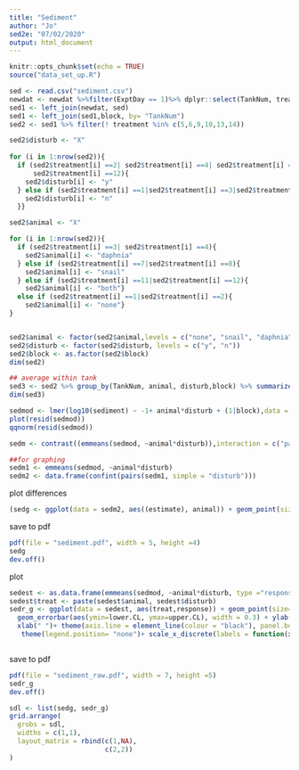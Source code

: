 ```yaml
---
title: "Sediment"
author: "Jo"
sed2e: "07/02/2020"
output: html_document
---
```


```r
knitr::opts_chunk$set(echo = TRUE)
source("data_set_up.R")

```

```r
sed <- read.csv("sediment.csv")
newdat <- newdat %>%filter(ExptDay == 1)%>% dplyr::select(TankNum, treatment)
sed1 <- left_join(newdat, sed)
sed1 <- left_join(sed1,block, by= "TankNum")
sed2 <- sed1 %>% filter(! treatment %in% c(5,6,9,10,13,14))

sed2$disturb <- "X"
  
for (i in 1:nrow(sed2)){
  if (sed2$treatment[i] ==2| sed2$treatment[i] ==4| sed2$treatment[i] ==8|
      sed2$treatment[i] ==12){
    sed2$disturb[i] <- "y"
  } else if (sed2$treatment[i] ==1|sed2$treatment[i] ==3|sed2$treatment[i] ==7|sed2$treatment[i] ==11){
    sed2$disturb[i] <- "n"
  }}

sed2$animal <- "X"

for (i in 1:nrow(sed2)){
  if (sed2$treatment[i] ==3| sed2$treatment[i] ==4){
    sed2$animal[i] <- "daphnia"
  } else if (sed2$treatment[i] ==7|sed2$treatment[i] ==8){
    sed2$animal[i] <- "snail"
  } else if (sed2$treatment[i] ==11|sed2$treatment[i] ==12){
    sed2$animal[i] <- "both"}
  else if (sed2$treatment[i] ==1|sed2$treatment[i] ==2){
    sed2$animal[i] <- "none"}
}


sed2$animal <- factor(sed2$animal,levels = c("none", "snail", "daphnia", "both"))
sed2$disturb <- factor(sed2$disturb, levels = c("y", "n"))
sed2$block <- as.factor(sed2$block)
dim(sed2)

## average within tank
sed3 <- sed2 %>% group_by(TankNum, animal, disturb,block) %>% summarize(sediment = mean(sediment)) 
dim(sed3)
```


```r
sedmod <- lmer(log10(sediment) ~ -1+ animal*disturb + (1|block),data = sed3 ) ## hmm do all my models need random effect of tank??-- i only have 2 measurement per tank...so that doesn't seem doable but should i do something? 
plot(resid(sedmod))
qqnorm(resid(sedmod)) 

```


```r
sedm <- contrast((emmeans(sedmod, ~animal*disturb)),interaction = c("pairwise"), by = NULL)

##for graphing
sedm1 <- emmeans(sedmod, ~animal*disturb)
sedm2 <- data.frame(confint(pairs(sedm1, simple = "disturb")))

```



plot differences
```r
(sedg <- ggplot(data = sedm2, aes((estimate), animal)) + geom_point(size=4) + geom_errorbarh(aes(xmin=(lower.CL), xmax = (upper.CL)), height = 0.3) + ylab(" ") + xlab(str_wrap("Log10 Fold Change in Sediment (mL)", width = 25)) + theme(axis.line = element_line(colour = "black"), panel.border = element_blank(), axis.text.y = element_text(size = 12.5)) + scale_y_discrete(labels = str_wrap(c("No Herbivore",'Physa Only','Daphnia Only', 'Daphnia and Physa'), width= 10)) + geom_vline(xintercept = 0, linetype = "dashed",color = "gray68") + ggtitle("A."))
```

save to pdf
```r
pdf(file = "sediment.pdf", width = 5, height =4)
sedg
dev.off()

```

plot 
```r

sedest <- as.data.frame(emmeans(sedmod, ~animal*disturb, type ="response"))
sedest$treat <- paste(sedest$animal, sedest$disturb)
sedr_g <- ggplot(data = sedest, aes(treat,response)) + geom_point(size=3) +
  geom_errorbar(aes(ymin=lower.CL, ymax=upper.CL), width = 0.3) + ylab("\n \n \nSediment (mL)") + 
  xlab(" ")+ theme(axis.line = element_line(colour = "black"), panel.border = element_blank())  + 
   theme(legend.position= "none")+ scale_x_discrete(labels = function(x) str_wrap(c("Daphnia and Physa Not Disturbed", "Daphnia and Physa Disturbed", "Daphia Not Disturbed", "Daphnia Disturbed","No Herbivore Not Disturbed", "No Herbivore Disturbed", "Physa Not Disturbed", "Physa Disturbed" ), width = 8)) + ggtitle("B.")



```

save to pdf
```r
pdf(file = "sediment_raw.pdf", width = 7, height =5)
sedr_g
dev.off()
```

```R
sdl <- list(sedg, sedr_g)
grid.arrange(
  grobs = sdl,
  widths = c(1,1),
  layout_matrix = rbind(c(1,NA),
                        c(2,2))
)

```
